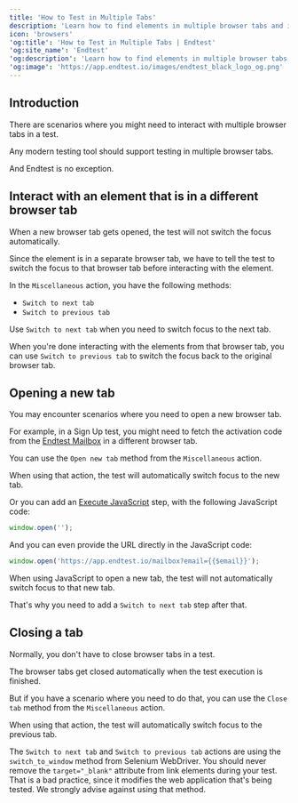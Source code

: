 ```yaml
---
title: 'How to Test in Multiple Tabs'
description: 'Learn how to find elements in multiple browser tabs and interact with them'
icon: 'browsers'
'og:title': 'How to Test in Multiple Tabs | Endtest'
'og:site_name': 'Endtest'
'og:description': 'Learn how to find elements in multiple browser tabs and interact with them'
'og:image': 'https://app.endtest.io/images/endtest_black_logo_og.png'
---
```


## Introduction

There are scenarios where you might need to interact with multiple browser tabs in a test.

Any modern testing tool should support testing in multiple browser tabs.

And Endtest is no exception.

## Interact with an element that is in a different browser tab

When a new browser tab gets opened, the test will not switch the focus automatically.

Since the element is in a separate browser tab, we have to tell the test to switch the focus to that browser tab before interacting with the element.

In the `Miscellaneous` action, you have the following methods:

- `Switch to next tab`
- `Switch to previous tab`

Use `Switch to next tab` when you need to switch focus to the next tab.

When you're done interacting with the elements from that browser tab, you can use `Switch to previous tab` to switch the focus back to the original browser tab.

## Opening a new tab

You may encounter scenarios where you need to open a new browser tab.

For example, in a Sign Up test, you might need to fetch the activation code from the [Endtest Mailbox](/web-tests/docs/how-to-test-emails) in a different browser tab.

You can use the `Open new tab` method from the `Miscellaneous` action.

When using that action, the test will automatically switch focus to the new tab.

Or you can add an [Execute JavaScript](/web-tests/execute-javascript) step, with the following JavaScript code:

```javascript
window.open('');
```

And you can even provide the URL directly in the JavaScript code:

```javascript
window.open('https://app.endtest.io/mailbox?email={{$email}}');
```

When using JavaScript to open a new tab, the test will not automatically switch focus to that new tab.

That's why you need to add a `Switch to next tab` step after that.

## Closing a tab

Normally, you don't have to close browser tabs in a test.

The browser tabs get closed automatically when the test execution is finished.

But if you have a scenario where you need to do that, you can use the `Close tab` method from the `Miscellaneous` action.

When using that action, the test will automatically switch focus to the previous tab.

<Warning>The `Switch to next tab` and `Switch to previous tab` actions are using the `switch_to_window` method from Selenium WebDriver. You should never remove the `target="_blank"` attribute from link elements during your test. That is a bad practice, since it modifies the web application that's being tested. We strongly advise against using that method. </Warning>